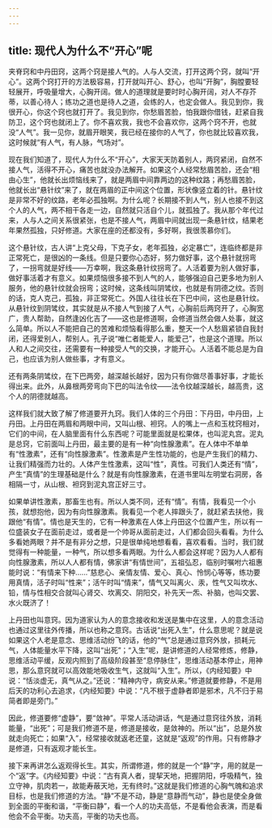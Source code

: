 ```yaml
---
---
---
```

title: 现代人为什么不“开心”呢
---



夹脊窍和中丹田窍，这两个窍是接人气的。人与人交流，打开这两个窍，就叫“开心”。这两个窍打开的方法极容易，打开就叫开心、舒心，也叫“开胸”，胸膛要轻轻展开，呼吸量增大，心胸开阔。做人的道理就是要时时心胸开阔，对人不存芥蒂，以善心待人；练功之道也是待人之道，会练的人，也定会做人。我见到你，我很开心，你这个窍也就打开了。我见到你，你愁眉苦脸，怕我跟你借钱，赶紧自我防卫，这个窍也就闭上了。你不喜欢我，我也不会喜欢你，这两个窍不开，也就没“人气”。我一见你，就眉开眼笑，我已经在接你的人气了，你也就比较喜欢我，这时候就“有人气，有人脉，气场对”。

现在我们知道了，现代人为什么不“开心”，大家天天防着别人，两窍紧闭，自然不接人气，活得不开心，痛苦也就没办法解开。如果这个人经常愁眉苦脸，还会“相由心生”，他就长出烦恼线来了，就是两眉中间靠两边的这种纹路；再愁眉苦脸，他就长出“悬针纹”来了，就在两眉的正中间这个位置，形状像竖立着的针。悬针纹是非常不好的纹路，老年必孤独啊。为什么呢？长期接不到人气，别人也接不到这个人的人气，两不相干各走一边，自然就只活自个儿，就孤独了。我从那个年代过来，人与人之间关系很紧张，也是不接人气，两眉中间就出现一条悬针纹，结果老年果然孤独，只好修道。大家在座的还都没有，多好啊，我很羡慕你们。

这个悬针纹，古人讲“上克父母，下克子女，老年孤独，必定暴亡”，连临终都是非正常死亡，是很凶的一条线。但是只要你心态好，努力做好事，这个悬针就拐弯了，一拐弯就是好线——万幸啊，我这条悬针纹拐弯了。人活着要为别人做好事，做好事活着才有意义。如果烦恼很多接不到人气的人，能够强迫自己更多地为别人服务，他的悬针纹就会拐弯；这时候，这条线叫阴骘纹，也就是有阴德之纹。否则的话，克人克己，孤独，非正常死亡。外国人往往长在下巴中间，这也是悬针纹。从悬针纹到阴骘纹，其实就是从不接人气到接了人气，心胸前后两窍开了，心胸宽广，贵人帮助，自然逢凶化吉了——这也是修道啊，会修道当然会做人处事，就这么简单。所以人不能把自己的苦难和烦恼看得那么重，整天一个人愁眉紧锁自我封闭，还得爱别人，帮别人。孔子说“唯仁者能爱人，能爱己”，也是这个道理。所以人和人之间交往，还需要有一种接受人气的交换，才能开心。人活着不能总是为自己，也应该为别人做些事，才有意义。

还有两条阴骘纹，在下巴两旁，越深越长越好，因为只有你做尽善事好事，才能长得出来。此外，从鼻根两旁弯向下巴的叫法令纹——法令纹越深越长，越高贵，这个人的阴德就越高。

这样我们就大致了解了修道要开九窍。我们人体的三个丹田：下丹田，中丹田，上丹田。上丹田在两眉和两眼中间，又叫山根、袒窍。人的嘴上一点和玉枕窍相对，它们的中间，在人脑里面有什么东西呢？可能里面就是松果体，也叫泥丸宫。泥丸是总窍，它前面叫上丹田，最主要的是有一种“向性腺激素”。在人体中不单单有“性激素”，还有“向性腺激素”。性激素是产生性功能的，也是产生我们的精力、让我们精强而力壮的。人体产生性激素，这叫“性”，真性。可我们人类还有“情”，产生“真情”的生理基础是什么？就是有向性腺激素，在道书里叫左明堂右洞房，各相隔一寸，从山根、袒窍到泥丸宫正好三寸。

如果单讲性激素，那畜生也有。所以人类不同，还有“情”。有情，我看见一个小孩，就想抱他，因为有向性腺激素。我看见一个老人摔跟头了，就赶紧去扶他，我跟他“有情”。情也是天生的，它有一种激素在人体上丹田这个位置产生，所以有一位盛装女子在面前走过，或者是一个帅哥从面前走过，人们都会回头看看。为什么多看她两眼？并不是有非分之想，只是很单纯地想看看，喜欢看看。当时，我们就觉得有一种能量，一种气，所以想多看两眼。为什么人都会这样呢？因为人人都有向性腺激素，所以人人都有情，佛家讲“有情世间”，五祖弘忍，临别时嘱咐六祖惠能时说：“有情来下种……”慈悲心、亲情友情、爱心、真心、怜悯心等等，练功要用真情，活子时叫“性来”；活午时叫“情来”，情气又叫离火、汞，性气又叫坎水、铅，情与性相交合就叫心肾交、坎离交、阴阳交，补先天一炁、补脑，也叫交罢、水火既济了！

上丹田也叫意窍。因为道家认为人的意念接收和发送是集中在这里，人的意念活动也通过这里往外传播，所以也称之意窍。古话说“出死入生”，什么意思呢？就是说如果这个人老是意念、思维活动纷飞的话，他的“气”总是通过意窍外放，损耗元气，人体能量水平下降，这叫“出死”；“入生”呢，是讲修道的人经常修炼，修静，思维活动平缓，反观内照到了高级阶段甚至“息停脉住”，思维活动基本停止，用神思，那么意窍就可以高效能地吸收生气，这就叫“入生”。所以，《内经知要》中说：“恬淡虚无，真气从之。”还说：“精神内守，病安从来。”修道就要修静，不是用后天的功利心去追求，《内经知要》中说：“凡不根于虚静者即是邪术，凡不归于易简者即是旁门。”

因此，修道要修“虚静”，要“敛神”。平常人活动讲话，气是通过意窍往外放，消耗能量，“出死”；可是我们修道不是，修道是接收，是敛神的。所以“出”，总是外放就走向死亡；如果“入”，经常接收就返老还童，这就是“返观”的作用。只有修静才是修道，只有返观才能长生。

接下来再讲怎么返观得长生。其实，所谓修道，修的就是一个“静”字，用的就是一个“返”字。《内经知要》中说：“古有真人者，提挈天地，把握阴阳，呼吸精气，独立守神，肌肉若一，故能寿蔽天地，无有终时。”这就是我们修道的心胸气魄和追求目标，也是我们修道的方法。“静”不是不动，静是“意静而气动”，静也是使全身做到全面的平衡和谐，“平衡曰静”，看一个人的功夫高低，不是看他会表演，而是看他会不会平衡。功夫高，平衡的功夫也高。